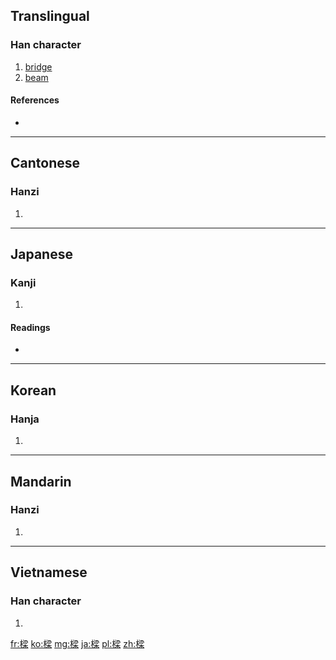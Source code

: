 ==Translingual==

===Han character===
{{Han char|rn=75|rad=木|as=11|sn=15|four=4799<sub>4</sub>|canj=木水戈木 (DEID)}}

# [[bridge]]
# [[beam]]

====References====
* {{Han ref|kx=0549.280|dkj=15427|dj=0937.220|hdz=21284.090|uh=6A11|ud=27153|bh=BCD9|bd=48345}}

----

==Cantonese==

===Hanzi===
{{yue-hanzi|jyut=|y=leung4}}

# {{defn|lang=yue|sort=木11}}

----

==Japanese==

===Kanji===
{{ja-kanji|grade=|rs=木11}}

# {{defn|lang=ja|sort=木11}}

====Readings====
* {{ja-readings|on=[[りょう]] (ryō)|kun=[[はし]] (hashi), [[はり]] (hari), [[やな]] (yana)}}

----

==Korean==

===Hanja===
{{ko-hanja|hangeul=량>양, 회|eumhun=|rv=ryang>yang, hoe|mr=ryang>yang, hoe|y=lyang>yang, hoy}}

# {{defn|lang=ko|sort=木11}}

----

==Mandarin==

===Hanzi===
{{cmn-hanzi|pin=[[liáng]] ([[liang2]])|wg=liang<sup>2</sup>}}

# {{defn|lang=cmn|sort=木11}}

----

==Vietnamese==

===Han character===
{{vi-hantu|[[lương]], [[rường]], [[sườn]], [[giường]]|rs=木11}}

# {{defn|lang=vi|sort=木11}}

[[fr:樑]]
[[ko:樑]]
[[mg:樑]]
[[ja:樑]]
[[pl:樑]]
[[zh:樑]]